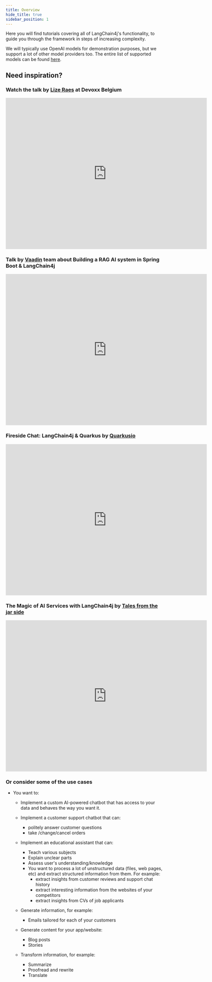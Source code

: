 ---
title: Overview
hide_title: true
sidebar_position: 1
---

Here you will find tutorials covering all of LangChain4j's functionality, to guide you through the framework in steps of increasing complexity.

We will typically use OpenAI models for demonstration purposes, but we support a lot of other model providers too. The entire list of supported models can be found [here](/category/integrations).

## Need inspiration?

### Watch the talk by [Lize Raes](https://github.com/LizeRaes) at Devoxx Belgium

<iframe width="640" height="480" src="https://www.youtube.com/embed/BD1MSLbs9KE"
        title="Java Meets AI: A Hands On Guide to Building LLM Powered Applications with LangChain4j By Lize Raes"
        frameborder="0"
        style={{marginTop: '10px', marginBottom: '20px'}}
        allow="accelerometer; autoplay; clipboard-write; encrypted-media; gyroscope; picture-in-picture; web-share"
        allowfullscreen></iframe>

### Talk by [Vaadin](https://vaadin.com/) team about Building a RAG AI system in Spring Boot & LangChain4j

<iframe width="640" height="480" src="https://www.youtube.com/embed/J-3n7xs98Kc"
        title="How to build a retrieval-augmented generation (RAG) AI system in Java (Spring Boot + LangChain4j)"
        frameborder="0"
        allow="accelerometer; autoplay; clipboard-write; encrypted-media; gyroscope; picture-in-picture; web-share"
        allowfullscreen></iframe>

### Fireside Chat: LangChain4j & Quarkus by [Quarkusio](https://quarkus.io/)

<iframe width="640" height="480"
        src="https://www.youtube.com/embed/mYw9ySwmK34"
        title="Fireside Chat: LangChain4j &amp; Quarkus"
        frameborder="0"
        allow="accelerometer; autoplay; clipboard-write; encrypted-media; gyroscope; picture-in-picture; web-share"
        allowfullscreen></iframe>

### The Magic of AI Services with LangChain4j by [Tales from the jar side](https://www.youtube.com/@talesfromthejarside)

<iframe width="640" height="480" src="https://www.youtube.com/embed/Bx2OpE1nj34" title="The Magic of AI Services with LangChain4j" frameborder="0" allow="accelerometer; autoplay; clipboard-write; encrypted-media; gyroscope; picture-in-picture; web-share" allowfullscreen></iframe>

### Or consider some of the use cases

- You want to:
  - Implement a custom AI-powered chatbot that has access to your data and behaves the way you want it.
  - Implement a customer support chatbot that can:
    - politely answer customer questions
    - take /change/cancel orders

  - Implement an educational assistant that can:
    - Teach various subjects
    - Explain unclear parts
    - Assess user's understanding/knowledge
    - You want to process a lot of unstructured data (files, web pages, etc) and extract structured information from them. For example:
      - extract insights from customer reviews and support chat history
      - extract interesting information from the websites of your competitors
      - extract insights from CVs of job applicants

  - Generate information, for example:
    - Emails tailored for each of your customers

  - Generate content for your app/website:
    - Blog posts
    - Stories

  - Transform information, for example:
    - Summarize
    - Proofread and rewrite
    - Translate